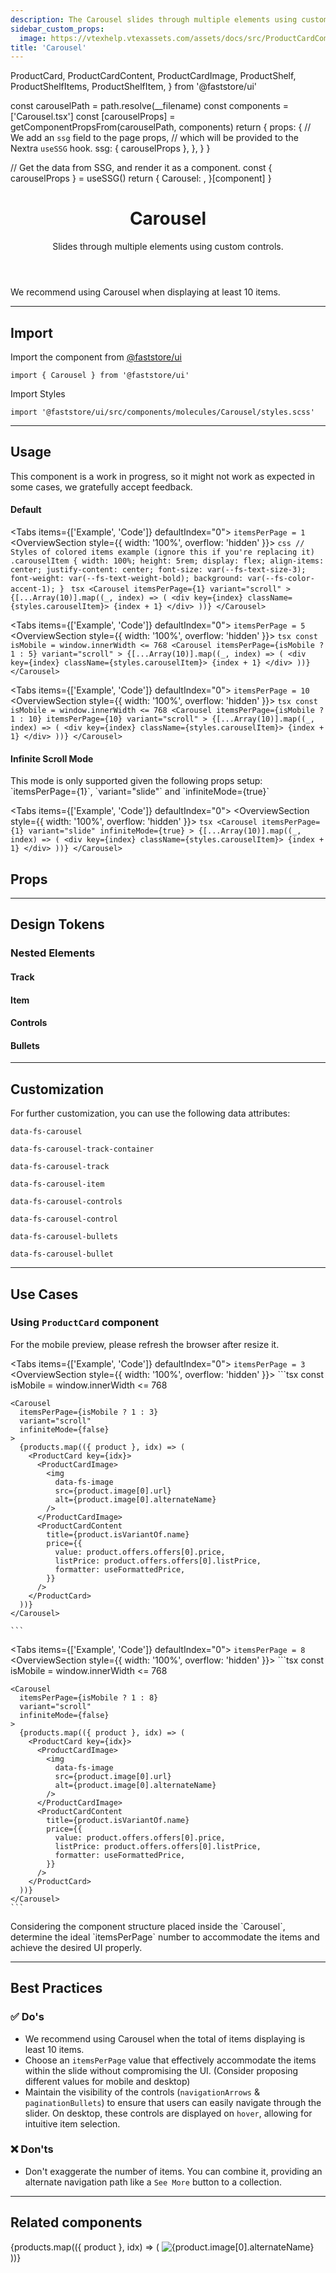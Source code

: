 ```yaml
---
description: The Carousel slides through multiple elements using custom controls.
sidebar_custom_props:
  image: https://vtexhelp.vtexassets.com/assets/docs/src/ProductCardComponent___e6502d57cf7e5bf247f86b64577d4141.png
title: 'Carousel'
---
```


  ProductCard,
  ProductCardContent,
  ProductCardImage,
  ProductShelf,
  ProductShelfItems,
  ProductShelfItem,
} from '@faststore/ui'




  const carouselPath = path.resolve(__filename)
  const components = ['Carousel.tsx']
  const [carouselProps] = getComponentPropsFrom(carouselPath, components)
  return {
    props: {
      // We add an `ssg` field to the page props,
      // which will be provided to the Nextra `useSSG` hook.
      ssg: { carouselProps },
    },
  }
}

  // Get the data from SSG, and render it as a component.
  const { carouselProps } = useSSG()
  return {
    Carousel: <PropsSection propsList={carouselProps} />,
  }[component]
}

<header>

# Carousel

Slides through multiple elements using custom controls.

</header>

We recommend using Carousel when displaying at least 10 items.

---

## Import

Import the component from [@faststore/ui](/../components)

```tsx
import { Carousel } from '@faststore/ui'
```

Import Styles

```tsx
import '@faststore/ui/src/components/molecules/Carousel/styles.scss'
```

---

## Usage

<Callout type="warning" emoji="⚠️">
  This component is a work in progress, so it might not work as expected in some
  cases, we gratefully accept feedback.
</Callout>

#### Default

<Tabs items={['Example', 'Code']} defaultIndex="0">
  <Tab>
  `itemsPerPage = 1`
    <OverviewSection style={{ width: '100%', overflow: 'hidden' }}><CarouselSimpleUsage itemsPerPage={1}/></OverviewSection>
  </Tab>
  <Tab>
    ```css
    //  Styles of colored items example (ignore this if you're replacing it)
    .carouselItem {
      width: 100%;
      height: 5rem;
      display: flex;
      align-items: center;
      justify-content: center;
      font-size: var(--fs-text-size-3);
      font-weight: var(--fs-text-weight-bold);
      background: var(--fs-color-accent-1);
    }
    ```
    ```tsx
    <Carousel
      itemsPerPage={1}
      variant="scroll"
    >
     {[...Array(10)].map((_, index) => (
        <div key={index} className={styles.carouselItem}>
          {index + 1}
        </div>
      ))}
    </Carousel>
    ```
  </Tab>
</Tabs>

<Tabs items={['Example', 'Code']} defaultIndex="0">
  <Tab>
  `itemsPerPage = 5`
    <OverviewSection style={{ width: '100%', overflow: 'hidden' }}><CarouselSimpleUsage /></OverviewSection>
  </Tab>
  <Tab>
    ```tsx
    const isMobile = window.innerWidth <= 768
    <Carousel
      itemsPerPage={isMobile ? 1 : 5}
      variant="scroll"
    >
     {[...Array(10)].map((_, index) => (
        <div key={index} className={styles.carouselItem}>
          {index + 1}
        </div>
      ))}
    </Carousel>
    ```
  </Tab>
</Tabs>

<Tabs items={['Example', 'Code']} defaultIndex="0">
  <Tab>
  `itemsPerPage = 10`
    <OverviewSection style={{ width: '100%', overflow: 'hidden' }}><CarouselSimpleUsage itemsPerPage={10}/></OverviewSection>
  </Tab>
  <Tab>
    ```tsx
    const isMobile = window.innerWidth <= 768
    <Carousel
      itemsPerPage={isMobile ? 1 : 10}
      itemsPerPage={10}
      variant="scroll"
    >
     {[...Array(10)].map((_, index) => (
        <div key={index} className={styles.carouselItem}>
          {index + 1}
        </div>
      ))}
    </Carousel>
    ```
  </Tab>
</Tabs>

#### Infinite Scroll Mode

<Callout type="warning" emoji="⚠️">
  This mode is only supported given the following props setup: `itemsPerPage={1}`, `variant="slide"` and `infiniteMode={true}`
</Callout>

<Tabs items={['Example', 'Code']} defaultIndex="0">
  <Tab>
    <OverviewSection style={{ width: '100%', overflow: 'hidden' }}><CarouselSimpleUsage itemsPerPage={1} infiniteMode={true} variant='slide'/></OverviewSection>
  </Tab>
  <Tab>
    ```tsx
    <Carousel
      itemsPerPage={1}
      variant="slide"
      infiniteMode={true}
    >
     {[...Array(10)].map((_, index) => (
        <div key={index} className={styles.carouselItem}>
          {index + 1}
        </div>
      ))}
    </Carousel>
    ```
  </Tab>
</Tabs>

## Props

<CarouselPropsSection component="Carousel" />

---

## Design Tokens

### Nested Elements

#### Track

<TokenTable>
  <TokenRow
    token="--fs-carousel-padding-mobile"
    value="var(--fs-spacing-0) var(--fs-grid-padding)"
  />
</TokenTable>
<TokenTable>
  <TokenRow
    token="--fs-carousel-padding-desktop"
    value="var(--fs-spacing-0) calc((100% - var(--fs-grid-max-width))/2) var(--fs-spacing-0)"
  />
</TokenTable>

#### Item

<TokenTable>
  <TokenRow
    token="--fs-carousel-item-margin-right"
    value="var(--fs-spacing-3)"
  />
</TokenTable>

#### Controls

<TokenTable>
  <TokenRow token="--fs-carousel-controls-width" value="3.125rem" />
  <TokenRow
    token="--fs-carousel-controls-height"
    value="var(--fs-carousel-controls-width)"
  />
  <TokenRow
    token="--fs-carousel-controls-bkg-color"
    value="var(--fs-color-neutral-0)"
    isColor
  />
  <TokenRow
    token="--fs-carousel-controls-border-radius"
    value="var(--fs-border-radius-circle)"
  />
  <TokenRow
    token="--fs-carousel-controls-box-shadow"
    value="var(--fs-shadow-darker)"
  />
  <TokenDivider />
  <TokenRow
    token="--fs-carousel-controls-control-left"
    value="var(--fs-spacing-4)"
  />
  <TokenRow
    token="--fs-carousel-controls-control-right"
    value="var(--fs-carousel-controls-control-left)"
  />
  <TokenRow
    token="--fs-carousel-controls-control-max-left"
    value="calc(-1 * var(--fs-spacing-11))"
  />
  <TokenRow
    token="--fs-carousel-controls-control-max-left"
    value="var(--fs-carousel-controls-control-max-left)"
  />
</TokenTable>

#### Bullets

<TokenTable>
  <TokenRow
    token="--fs-carousel-bullets-padding-top"
    value="var(--fs-carousel-controls-control-left)"
  />
  <TokenRow
    token="--fs-carousel-bullets-padding-left"
    value="var(--fs-spacing-3)"
  />
  <TokenRow
    token="--fs-carousel-bullets-padding-right"
    value="var(--fs-carousel-bullets-padding-left)"
  />
  <TokenRow
    token="--fs-carousel-bullets-column-gap-mobile"
    value="var(--fs-carousel-item-margin-right)"
  />
  <TokenRow
    token="--fs-carousel-bullets-column-gap-tablet"
    value="var(--fs-spacing-3)"
  />
  <TokenDivider />
  <TokenRow token="--fs-carousel-bullet-width-mobile" value="100%" />
  <TokenRow
    token="--fs-carousel-bullet-width-desktop"
    value="var(--fs-spacing-1)"
  />
  <TokenRow
    token="--fs-carousel-bullet-height-mobile"
    value="var(--fs-carousel-item-margin-right)"
  />
  <TokenRow
    token="--fs-carousel-bullet-height-desktop"
    value="var(--fs-carousel-bullet-width-desktop)"
  />
  <TokenRow
    token="--fs-carousel-bullet-bkg-color"
    value="var(--fs-color-neutral-3)"
    isColor
  />
  <TokenRow
    token="--fs-carousel-bullet-bkg-color-selected"
    value="var(--fs-color-main-4)"
    isColor
  />
  <TokenRow
    token="--fs-carousel-bullet-border-radius"
    value="var(--fs-carousel-controls-border-radius)"
  />
</TokenTable>

---

## Customization

For further customization, you can use the following data attributes:

`data-fs-carousel`

`data-fs-carousel-track-container`

`data-fs-carousel-track`

`data-fs-carousel-item`

`data-fs-carousel-controls`

`data-fs-carousel-control`

`data-fs-carousel-bullets`

`data-fs-carousel-bullet`

---

## Use Cases

### Using `ProductCard` component

For the mobile preview, please refresh the browser after resize it.

<Tabs items={['Example', 'Code']} defaultIndex="0">
  <Tab>
  `itemsPerPage = 3`
    <OverviewSection style={{ width: '100%', overflow: 'hidden' }}><CarouselUsage /></OverviewSection>
  </Tab>
  <Tab>
    ```tsx
    const isMobile = window.innerWidth <= 768

    <Carousel
      itemsPerPage={isMobile ? 1 : 3}
      variant="scroll"
      infiniteMode={false}
    >
      {products.map(({ product }, idx) => (
        <ProductCard key={idx}>
          <ProductCardImage>
            <img
              data-fs-image
              src={product.image[0].url}
              alt={product.image[0].alternateName}
            />
          </ProductCardImage>
          <ProductCardContent
            title={product.isVariantOf.name}
            price={{
              value: product.offers.offers[0].price,
              listPrice: product.offers.offers[0].listPrice,
              formatter: useFormattedPrice,
            }}
          />
        </ProductCard>
      ))}
    </Carousel>

    ```

  </Tab>
</Tabs>

<Tabs items={['Example', 'Code']} defaultIndex="0">
  <Tab>
  `itemsPerPage = 8`
    <OverviewSection style={{ width: '100%', overflow: 'hidden' }}><CarouselUsage itemsPerPage={8}/></OverviewSection>
  </Tab>
  <Tab>
    ```tsx
    const isMobile = window.innerWidth <= 768

    <Carousel
      itemsPerPage={isMobile ? 1 : 8}
      variant="scroll"
      infiniteMode={false}
    >
      {products.map(({ product }, idx) => (
        <ProductCard key={idx}>
          <ProductCardImage>
            <img
              data-fs-image
              src={product.image[0].url}
              alt={product.image[0].alternateName}
            />
          </ProductCardImage>
          <ProductCardContent
            title={product.isVariantOf.name}
            price={{
              value: product.offers.offers[0].price,
              listPrice: product.offers.offers[0].listPrice,
              formatter: useFormattedPrice,
            }}
          />
        </ProductCard>
      ))}
    </Carousel>
    ```
  </Tab>
</Tabs>

<Callout type="warning" emoji="⚠️">
Considering the component structure placed inside the `Carousel`, determine the ideal `itemsPerPage` number to accommodate the items and achieve the desired UI properly.
</Callout>

---

## Best Practices

### ✅ Do's

- We recommend using Carousel when the total of items displaying is least 10 items.
- Choose an `itemsPerPage` value that effectively accommodate the items within the slide without compromising the UI. (Consider proposing different values for mobile and desktop)
- Maintain the visibility of the controls (`navigationArrows` & `paginationBullets`) to ensure that users can easily navigate through the slider. On desktop, these controls are displayed on `hover`, allowing for intuitive item selection.

### ❌ Don'ts

- Don't exaggerate the number of items. You can combine it, providing an alternate navigation path like a `See More` button to a collection.

---

## Related components

<SectionList grid="row">
  <SectionItem
    title="Product Shelf"
    description=" Displays a list of products to be used as a section on the store."
    actionPath="/components/organisms/product-shelf"
    fullWidth
  >
    <ProductShelf>
      <ProductShelfItems>
        {products.map(({ product }, idx) => (
          <ProductShelfItem key={idx}>
            <ProductCard>
              <ProductCardImage>
                <img
                  data-fs-image
                  src={product.image[0].url}
                  alt={product.image[0].alternateName}
                />
              </ProductCardImage>
              <ProductCardContent
                title={product.isVariantOf.name}
                price={{
                  value: product.offers.offers[0].price,
                  listPrice: product.offers.offers[0].listPrice,
                  formatter: useFormattedPrice,
                }}
              />
            </ProductCard>
          </ProductShelfItem>
        ))}
      </ProductShelfItems>
    </ProductShelf>
  </SectionItem>
</SectionList>

